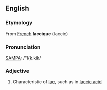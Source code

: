 ==English==
===Etymology===

From [[French]] '''laccique''' (laccic)

===Pronunciation===

[[SAMPA]]: /"l{k.kik/

===Adjective===

#Characteristic of [[lac]], such as in [[laccic acid]]